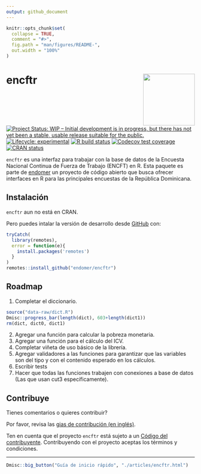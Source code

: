 ```yaml
---
output: github_document
---
```


<!-- README.md is generated from README.Rmd. Please edit that file -->

```r
knitr::opts_chunk$set(
  collapse = TRUE,
  comment = "#>",
  fig.path = "man/figures/README-",
  out.width = "100%"
)
```

# encftr <img src='man/figures/logo.png' align="right" height="138" />

<!-- badges: start -->
[![Project Status: WIP – Initial development is in progress, but there has not yet been a stable, usable release suitable for the public.](https://www.repostatus.org/badges/latest/wip.svg)](https://www.repostatus.org/#wip)
[![Lifecycle: experimental](https://img.shields.io/badge/lifecycle-experimental-orange.svg)](https://www.tidyverse.org/lifecycle/#experimental)
[![R build status](https://github.com/endomer/encftr/workflows/R-CMD-check/badge.svg)](https://github.com/endomer/encftr/actions)
[![Codecov test coverage](https://codecov.io/gh/endomer/encftr/branch/master/graph/badge.svg)](https://codecov.io/gh/endomer/encftr?branch=master)
[![CRAN status](https://www.r-pkg.org/badges/version/encftr)](https://CRAN.R-project.org/package=encftr)
<!-- badges: end -->

`encftr` es una interfaz para trabajar con la base de datos de la Encuesta Nacional Continua de Fuerza de Trabajo (ENCFT) en R. Esta paquete es parte de [endomer](https://endomer.github.io/) un proyecto de código abierto que busca ofrecer interfaces en R para las principales encuestas de la República Dominicana.

## Instalación

`encftr` aun no está en CRAN.

<!-- You can install the released version of encftr from [CRAN](https://CRAN.R-project.org) with: -->

<!-- ``` r -->
<!-- install.packages("encftr") -->
<!-- ``` -->

Pero puedes intalar la versión de desarrollo desde [GitHub](https://github.com/) con:

``` r
tryCatch(
  library(remotes),
  error = function(e){
    install.packages('remotes')
  }
)
remotes::install_github("endomer/encftr")
```

## Roadmap

1. Completar el diccionario.

```r
source("data-raw/dict.R")
Dmisc::progress_bar(length(dict), 603+length(dict1))
rm(dict, dict0, dict1)
```

2. Agregar una función para calcular la pobreza monetaria.
2. Agregar una función para el cálculo del ICV.
2. Completar viñeta de uso básico de la librería.
2. Agregar validadores a las funciones para garantizar que las variables son del tipo y con el contenido esperado en los cálculos.
2. Escribir tests
2. Hacer que todas las funciones trabajen con conexiones a base de datos (Las que usan cut3 específicamente).

## Contribuye

Tienes comentarios o quieres contribuir?

Por favor, revisa las [gias de contribución (en inglés)](https://endomer.github.io/encftr/CONTRIBUTING.html).

Ten en cuenta que el proyecto `encftr` está sujeto a un [Código del contribuyente](https://contributor-covenant.org/es/version/2/0/CODE_OF_CONDUCT.html). Contribuyendo con el proyecto aceptas los términos y condiciones.



<hr/>

```r
Dmisc::big_button("Guía de inicio rápido", "./articles/encftr.html")
```

